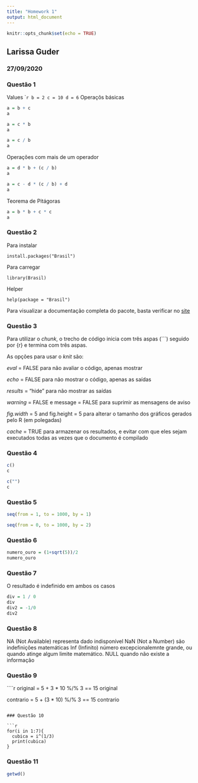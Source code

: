 ```yaml
---
title: "Homework 1"
output: html_document
---
```


```r
knitr::opts_chunk$set(echo = TRUE)
```

## Larissa Guder
### 27/09/2020

### Questão 1
Values
````r
b = 2
c = 10
d = 6
```
Operaçõs básicas
``` r
a = b + c
a

a = c * b
a

a = c / b
a
```

Operações com mais de um operador
```r
a = d * b + (c / b)
a

a = c - d * (c / b) + d
a
```


Teorema de Pitágoras
``` r
a = b * b + c * c
a
```

### Questão 2

Para instalar
```
install.packages("Brasil")
```

Para carregar
```
library(Brasil)
```

Helper
```
help(package = "Brasil")
```

Para visualizar a documentação completa do pacote, basta verificar no [site](https://cran.r-project.org/web/packages/available_packages_by_name.html)

### Questão 3
Para  utilizar o _chunk_, o trecho de código inicia com  três aspas (```) seguido por {r} e termina com três aspas.

As opções para usar o _knit_ são:

_eval_ = FALSE para não avaliar o código, apenas mostrar

_echo_ = FALSE para não mostrar o código, apenas as saídas

_results_ = "hide" para não mostrar as saídas

_warning_ = FALSE e message = FALSE para suprimir as mensagens de aviso

_fig.width_ = 5 and fig.height = 5 para alterar o tamanho dos gráficos gerados pelo R (em polegadas)

_cache_ = TRUE para armazenar os resultados, e evitar com que eles sejam executados todas as vezes que o documento é compilado

### Questão 4
``` r
c()
c
```
``` r
c("")
c
```

### Questão 5
``` r
seq(from = 1, to = 1000, by = 1)

seq(from = 0, to = 1000, by = 2)
```

### Questão 6
``` r
numero_ouro = (1+sqrt(5))/2
numero_ouro
```

### Questão 7
O resultado é indefinido em ambos os casos

``` r
div = 1 / 0
div
div2 = -1/0
div2
```

### Questão 8
NA (Not Available) representa dado indisponível
NaN (Not a Number) são indefinições matemáticas
Inf (Infinito) número excepcionalemnte grande, ou quando atinge algum limite matemático.
NULL quando não existe a informação

### Questão 9
````r
original = 5 + 3 * 10 %/% 3 == 15
original

contrario = 5 + (3 * 10) %/% 3 == 15
contrario
```

### Questão 10

```r
for(i in 1:7){
  cubica = i^(1/3)
  print(cubica)
}
```

### Questão 11
``` r
getwd()
```